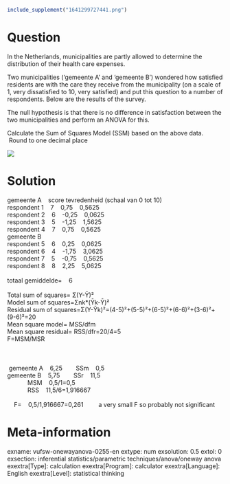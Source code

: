 ```r
include_supplement("1641299727441.png")
```

Question
========
In the Netherlands, municipalities are partly allowed to determine the
distribution of their health care expenses.  
  
Two municipalities ('gemeente A' and 'gemeente B') wondered how
satisfied residents are with the care they receive from the municipality
(on a scale of 1, very dissatisfied to 10, very satisfied) and put this
question to a number of respondents. Below are the results of the
survey.  
  
The null hypothesis is that there is no difference in satisfaction
between the two municipalities and perform an ANOVA for this.  
  
Calculate the Sum of Squares Model (SSM) based on the above data.  Round
to one decimal place  
  
![](1641299727441.png)


Solution
========





gemeente A    score tevredenheid (schaal van 0 tot 10)                  
       
respondent 1    7    0,75    0,5625                  
respondent 2    6    -0,25    0,0625                  
respondent 3    5    -1,25    1,5625                  
respondent 4    7    0,75    0,5625                  
gemeente B                              
respondent 5    6    0,25    0,0625                  
respondent 6    4    -1,75    3,0625                  
respondent 7    5    -0,75    0,5625                  
respondent 8    8    2,25    5,0625                  
                              
totaal gemiddelde=    6                          
                              
Total sum of squares= Σ(Y-Ῡ)²                              
Model sum of squares=Σnk\*(Ῡk-Ῡ)²                              
Residual sum of
squares=Σ(Y-Ῡk)²=(4-5)²+(5-5)²+(6-5)²+(6-6)²+(3-6)²+(9-6)²=20          
                   
Mean square model= MSS/dfm                              
Mean square residual= RSS/dfr=20/4=5                              
F=MSM/MSR                              
                              
                              
                              
 gemeente A    6,25        SSm    0,5              
gemeente B    5,75        SSr    11,5              
            MSM    0,5/1=0,5              
            RSS    11,5/6=1,916667              
                              
    F=    0,5/1,916667=0,261         a very small F so probably not
significant





Meta-information
================
exname: vufsw-onewayanova-0255-en
extype: num
exsolution: 0.5
extol: 0
exsection: inferential statistics/parametric techniques/anova/oneway anova
exextra[Type]: calculation
exextra[Program]: calculator
exextra[Language]: English
exextra[Level]: statistical thinking

